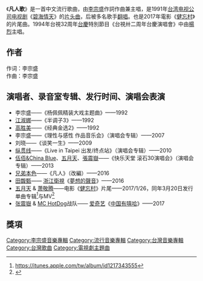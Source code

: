 {{多個問題|
{{copyedit|time=2014-12-27T13:43:05+00:00}}
{{expand|time=2014-12-14T07:01:40+00:00}}
}}
{{Infobox song
| name       = 凡人歌
| type       = single
| artist     = [[李宗盛|李宗盛]]
| cover      = 
<!-- 未知參數 | background = red -->
| released   = 1991年
| recorded   = 
| genre      = [[華語流行音樂|華語流行音樂]]
| length     = 
| label      = 
| producer   = 李宗盛
}}
《'''凡人歌'''》是一首中文流行歌曲，由[[李宗盛|李宗盛]]作詞作曲兼主唱，是1991年[[台湾电视公司|台湾电视公司]][[电视剧|电视剧]]《[[碧海情天|碧海情天]]》的[[片头曲|片头曲]]，后被多名歌手[[翻唱|翻唱]]。也是2017年電影《[[健忘村|健忘村]]》的片尾曲。1994年台視32周年[[台慶|台慶]]特別節目《台視卅二周年台慶演唱會》中由[[楊烈|楊烈]]主唱。

== 作者 ==
作词：李宗盛<br />
作曲：李宗盛

== 演唱者、录音室专辑、发行时间、演唱会表演 ==
* 李宗盛——《杨佩佩精装大戏主题曲》——1992
* [[江淑娜|江淑娜]]——《半调子3》——1992
* [[高胜美|高胜美]]——《经典金选2》——1992
* 李宗盛——《理性与感性 作品音乐会》（演唱会专辑）——2007
* 刘晓——《谈笑一生》——2009
* [[縱貫線_(樂團)|纵贯线]]——《Live in Taipei 出发/终点站》（演唱会专辑）——2010
* [[伍佰&China_Blue|伍佰&China Blue]]、[[五月天|五月天]]、[[張震嶽|張震嶽]]——《快乐天堂 滚石30演唱会》（演唱会专辑）——2013
* [[兄弟本色|兄弟本色]]——《凡人》（改編）——2016
*[[田馥甄|田馥甄]]—— [[浙江衛視|浙江衛視]]《[[夢想的聲音|夢想的聲音]]》——2016
*[[五月天|五月天]] & [[萧敬腾|萧敬腾]]——电影《[[健忘村|健忘村]]》片尾——2017/1/26，同年3月20日发行单曲专辑<ref>https://itunes.apple.com/tw/album/id1217343555</ref>与MV<ref>{{Cite web |url=https://www.youtube.com/watch?v=OsUr8N7t4zc |title=存档副本 |accessdate=2017-06-12 |archive-date=2017-03-22 |archive-url=https://web.archive.org/web/20170322133917/https://www.youtube.com/watch?v=OsUr8N7t4zc&gl=US&hl=en |dead-url=no }}</ref>
*[[张震嶽|张震嶽]] & [[MC_HotDog|MC HotDog]]战队—— [[爱奇艺|爱奇艺]]《[[中国有嘻哈|中国有嘻哈]]》——2017

==獎項==

[[Category:李宗盛音樂專輯|Category:李宗盛音樂專輯]]
[[Category:流行音樂專輯|Category:流行音樂專輯]]
[[Category:台灣音樂專輯|Category:台灣音樂專輯]]
[[Category:台灣歌曲|Category:台灣歌曲]]
[[Category:電視劇主題曲|Category:電視劇主題曲]]